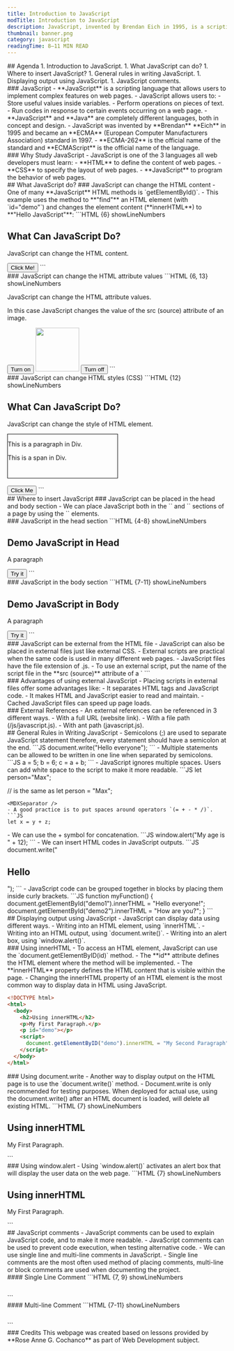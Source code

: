 ```yaml
---
title: Introduction to JavaScript
modTitle: Introduction to JavaScript
description: JavaScript, invented by Brendan Eich in 1995, is a scripting language that enables users to create dynamic features on web pages. It allows users to store variables, manipulate text, and run code in response to events. Though often confused with Java, JavaScript is entirely different in both concept and design. It became an ECMA standard in 1997, with ECMAScript as the official language name, governed by the ECMA-262 specification.
thumbnail: banner.png
category: javascript
readingTime: 8–11 MIN READ
---
```


<section>
## Agenda
1. Introduction to JavaScript.
1. What JavaScript can do?
1. Where to insert JavaScript?
1. General rules in writing JavaScript.
1. Displaying output using JavaScript.
1. JavaScript comments.
</section>
<section>
### JavaScript
- **JavaScript** is a scripting language that allows users to implement complex features on web pages.
- JavaScript allows users to:
  - Store useful values inside variables.
  - Perform operations on pieces of text.
  - Run codes in response to certain events occurring on a web page.
- **JavaScript** and **Java** are completely different languages, both in concept and design.
- JavaScript was invented by **Brendan** **Eich** in 1995 and became an **ECMA** (European Computer Manufacturers Association) standard in 1997.
- **ECMA-262** is the official name of the standard and **ECMAScript** is the official name of the language.
</section>
<section>
### Why Study JavaScript
- JavaScript is one of the 3 languages all web developers must learn:
  - **HTML** to define the content of web pages.
  - **CSS** to specify the layout of web pages.
  - **JavaScript** to program the behavior of web pages.
</section>
<section>
## What JavaScript do?
### JavaScript can change the HTML content
- One of many **JavaScript** HTML methods is `getElementById()`.
- This example uses the method to **"find"** an HTML element (with `id="demo"`) and changes the element content (**innerHTML**) to **"Hello JavaScript"**:
```HTML {6} showLineNumbers
<body>
  <h1>What Can JavaScript Do?</h1>
  <p id="demo">JavaScript can change the HTML content.</p>
  <button 
    type="button" 
    onclick='document.getElementById("demo").innerHTML = "Hello JavaScript!"'
  >
    Click Me!
  </button>
</body>
```
</section>
<section>
### JavaScript can change the HTML attribute values
```HTML {6, 13} showLineNumbers
<body>
  <p>JavaScript can change the HTML attribute values.</p>
  <p>In this case JavaScript changes the value of the src (source) attribute of an image.</p>
  <button 
    type="button"
    onclick="document.getElementById('bulb').src = 'media/bulb-on.png'"
  >
    Turn on
  </button>
  <img src="media/bulb-off.png" id="bulb" style="width: 100px;" />
  <button 
    type="button"
    onclick="document.getElementById('bulb').src = 'media/bulb-off.png'"
  >
    Turn off
  </button>
</body>
```
</section>
<section>
### JavaScript can change HTML styles (CSS)
```HTML {12} showLineNumbers
<body>
  <h1>What Can JavaScript Do?</h1>
  <p>JavaScript can change the style of HTML element.</p>
  <div id="divColor" style="border: 1px solid black; width: 50%; height: 100px;">
    <p>This is a paragraph in Div.</p>
    <span>This is a span in Div.</span>
  </div>
  <br />
  <button type="button" onclick="changeStyle()">Click Me</button>
  <script>
    function changeStyle() {
      var element = document.getElementById("divColor").element.style.backgroundColor = "#ff0000";
    }
  </script>
</body>
```
</section>
<section>
## Where to insert JavaScript
### JavaScript can be placed in the head and body section
- We can place JavaScript both in the `<head>` and `<body>` sections of a page by using the `<script></script>` elements.
</section>
<section>
### JavaScript in the head section
```HTML {4-8} showLineNUmbers
<!DOCTYPE html>
<html>
  <head>
    <script>
      function myFunction() {
        document.getElementById("demo").innerHTML = "Paragraph changed!";
      }
    </script>
  </head>
  <body>
    <h2>Demo JavaScript in Head</h2>
    <p id="demo">A paragraph</p>
    <button type="button" onclick="myFunction()">Try it</button>
  </body>
</html>
```
</section>
<section>
### JavaScript in the body section
```HTML {7-11} showLineNumbers
<!DOCTYPE html>
<html>
  <body>
    <h2>Demo JavaScript in Body</h2>
    <p id="demo">A paragraph</p>
    <button type="button" onclick="myFunction()">Try it</button>
    <script>
      function myFunction() {
        document.getElementById("demo").innerHTML = "Paragraph changed!";
      }
    </script>
  </body>
</html>
```
</section>
<section>
### JavaScript can be external from the HTML file
- JavaScript can also be placed in external files just like external CSS.
- External scripts are practical when the same code is used in many different web pages.
- JavaScript files have the file extension of .js.
- To use an external script, put the name of the script file in the **src (source)** attribute of a `<script>` tag.
- Users can place an external script reference in `<head>` or `<body>`. The script will behave as if it was located exactly where the `<script>` tag is located.
> Note: External JavaScript cannot contain `<script>` tags.
> The use of `<script>` tag will be inside the html file.

</section>
<section>
### Connecting to external JavaScript
```JS showLineNumbers
// js/myScript.js
function myFunction() {
  document.getElementById("demo").innerHTML = "Paragraph changed.";
}
```
```HTML {9} showLineNumbers
<!DOCTYPE html>
<html>
  <body>
    <h2>Demo External JavaScript</h2>
    <p id="demo">A paragraph.</p>
    <button type="button" onclick="myFunction()">Try it</button>
    <p>This exmaple links to "myScript.js"</p>
    <p>(myFunction is stored in "myScript.js")</p>
    <script src="js/myScript.js"></script>
  </body>
</html>
```
</section>
<section>
### Advantages of using external JavaScript
- Placing scripts in external files offer some advantages like:
  - It separates HTML tags and JavaScript code.
  - It makes HTML and JavaScript easier to read and maintain.
  - Cached JavaScript files can speed up page loads.
</section>
<section>
### External References
- An external references can be referenced in 3 different ways.
  - With a full URL (website link).
  - With a file path (/js/javascript.js).
  - With ant path (javascript.js).
</section>
<section>
## General Rules in Writing JavaScript
- Semicolons (;) are used to separate JavaScript statement therefore, every statement should have a semicolon at the end. 
  ```JS
  document.write("Hello everyone");
  ```
  <MDXSeparator />
- Multiple statements can be allowed to be written in one line when separated by semicolons.
  ```JS
  a = 5; b = 6; c = a + b;
  ```
  <MDXSeparator />
- JavaScript ignores multiple spaces. Users can add white space to the script to make it more readable.
  ```JS
  let person="Max";
  
  // is the same as
  let person = "Max";
  ```
  <MDXSeparator />
- A good practice is to put spaces around operators `(= + - * /)`.
  ```JS
  let x = y + z;
  ```
  <MDXSeparator />
- We can use the + symbol for concatenation.
  ```JS
  window.alert("My age is " + 12);
  ```
  <MDXSeparator />
- We can insert HTML codes in JavaScript outputs.
  ```JS
  document.write("<h1>Hello</h1>");
  ```
  <MDXSeparator />
- JavaScript code can be grouped together in blocks by placing them inside curly brackets.
  ```JS
  function myFunction() {
    document.getElementById("demo1").innerTHML = "Hello everyone!";
    document.getElementById("demo2").innerTHML = "How are you?";
  }
  ```
</section>
<section>
## Displaying output using JavaScript
- JavaScript can display data using different ways.
  - Writing into an HTML element, using `innerHTML`.
  - Writing into an HTML output, using `document.write()`.
  - Writing into an alert box, using `window.alert()`.
</section>
<section>
### Using innerHTML
- To access an HTML element, JavaScript can use the `document.getElementByID(id)` method.
- The **id** attribute defines the HTML element where the method will be implemented.
- The **innerHTML** property defines the HTML content that is visible within the page.
- Changing the innerHTML property of an HTML element is the most common way to display data in HTML using JavaScript.

```HTML {8} showLineNumbers
<!DOCTYPE html>
<html>
  <body>
    <h2>Using innerHTML</h2>
    <p>My First Paragraph.</p>
    <p id="demo"></p>
    <script>
      document.getElementByID("demo").innerHTML = "My Second Paragraph";
    </script>
  </body>
</html>
```
</section>
<section>
### Using document.write
- Another way to display output on the HTML page is to use the `document.write()` method.
- Document.write is only recommended for testing purposes. When deployed for actual use, using the document.write() after an HTML document is loaded, will delete all existing HTML.
```HTML {7} showLineNumbers
<!DOCTYPE html>
<html>
  <body>
    <h2>Using innerHTML</h2>
    <p>My First Paragraph.</p>
    <script>
      document.write("My Second Paragraph");
    </script>
  </body>
</html>
```
</section>
<section>
### Using window.alert
- Using `window.alert()` activates an alert box that will display the user data on the web page.
```HTML {7} showLineNumbers
<!DOCTYPE html>
<html>
  <body>
    <h2>Using innerHTML</h2>
    <p>My First Paragraph.</p>
    <script>
      document.alert("This is an alert box!");
    </script>
  </body>
</html>
```
</section>
<section>
## JavaScript comments
- JavaScript comments can be used to explain JavaScript code, and to make it more readable.
- JavaScript comments can be used to prevent code execution, when testing alternative code.
- We can use single line and multi-line comments in JavaScript.
- Single line comments are the most often used method of placing comments, multi-line or block comments are used when documenting the project.

</section>
<section>
#### Single Line Comment
```HTML {7, 9} showLineNumbers
<!DOCTYPE html>
<html>
  <body>
    <h1 id="myH"></h1>
    <p id="myP"></p>
    <script>
      // Change content of heading:
      document.getElementByID("myH") = "JavaScript Comments";
      // Change content of paragraph:
      document.getElementByID("myP") = "My First Paragraph";
    </script>
  </body>
</html>
```
</section>
<section>
#### Multi-line Comment
```HTML {7-11} showLineNumbers
<!DOCTYPE html>
<html>
  <body>
    <h1 id="myH"></h1>
    <p id="myP"></p>
    <script>
      /*
        The code below will change 
        the heading with id = "myH"
        and the paragraph with id = "mayP"
      */
      document.getElementByID("myH") = "JavaScript Comments";
      document.getElementByID("myP") = "My First Paragraph";
    </script>
  </body>
</html>
```
</section>
<section>
### Credits
This webpage was created based on lessons provided by **Rose Anne G. Cochanco** as part of Web Development subject.
</section>
